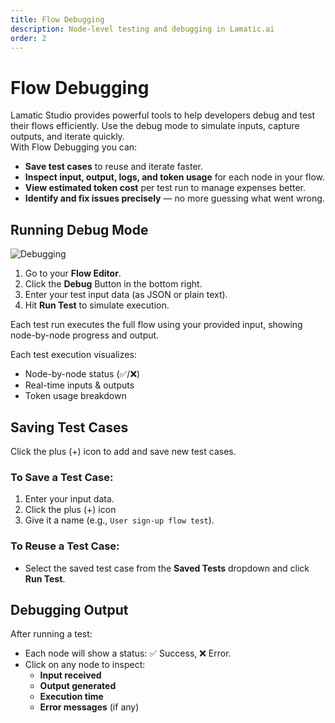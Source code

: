 ```yaml
---
title: Flow Debugging
description: Node-level testing and debugging in Lamatic.ai
order: 2
---
```


# Flow Debugging
Lamatic Studio provides powerful tools to help developers debug and test their flows efficiently. Use the debug mode to simulate inputs, capture outputs, and iterate quickly.
<br/>
With Flow Debugging you can:
- **Save test cases** to reuse and iterate faster.
- **Inspect input, output, logs, and token usage** for each node in your flow.
- **View estimated token cost** per test run to manage expenses better.
- **Identify and fix issues precisely** — no more guessing what went wrong.

## Running Debug Mode
![Debugging](./img/debug.gif)

1. Go to your **Flow Editor**.
2. Click the **Debug** Button in the bottom right.
3. Enter your test input data (as JSON or plain text).
4. Hit **Run Test** to simulate execution.

<Callout emoji="💡">
Each test run executes the full flow using your provided input, showing node-by-node progress and output.
</Callout>

Each test execution visualizes:

- Node-by-node status (✅/❌)
- Real-time inputs & outputs
- Token usage breakdown

## Saving Test Cases

Click the plus (+) icon to add and save new test cases.

### To Save a Test Case:

1. Enter your input data.
2. Click the plus (+) icon
3. Give it a name (e.g., `User sign-up flow test`).

### To Reuse a Test Case:

- Select the saved test case from the **Saved Tests** dropdown and click **Run Test**.

## Debugging Output

After running a test:

- Each node will show a status: ✅ Success, ❌ Error.
- Click on any node to inspect:
  - **Input received**
  - **Output generated**
  - **Execution time**
  - **Error messages** (if any)
